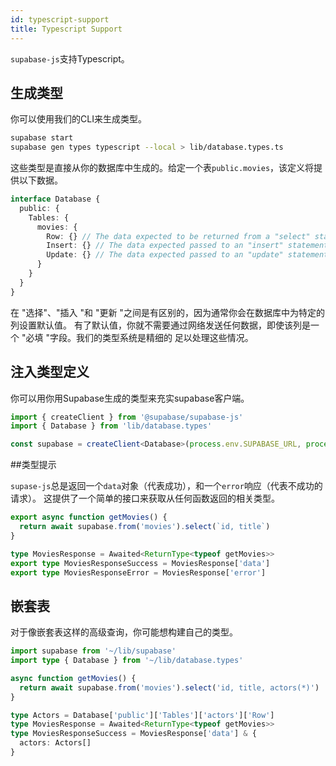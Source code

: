 ```yaml
---
id: typescript-support
title: Typescript Support
---
```


`supabase-js`支持Typescript。

## 生成类型

你可以使用我们的CLI来生成类型。

```bash
supabase start
supabase gen types typescript --local > lib/database.types.ts
```

这些类型是直接从你的数据库中生成的。给定一个表`public.movies`，该定义将提供以下数据。

```ts
interface Database {
  public: {
    Tables: {
      movies: {
        Row: {} // The data expected to be returned from a "select" statement.
        Insert: {} // The data expected passed to an "insert" statement.
        Update: {} // The data expected passed to an "update" statement.
      }
    }
  }
}
```

在 "选择"、"插入 "和 "更新 "之间是有区别的，因为通常你会在数据库中为特定的列设置默认值。
有了默认值，你就不需要通过网络发送任何数据，即使该列是一个 "必填 "字段。我们的类型系统是精细的
足以处理这些情况。

## 注入类型定义

你可以用你用Supabase生成的类型来充实supabase客户端。

```ts
import { createClient } from '@supabase/supabase-js'
import { Database } from 'lib/database.types'

const supabase = createClient<Database>(process.env.SUPABASE_URL, process.env.SUPABASE_ANON_KEY)
```

##类型提示

`supase-js`总是返回一个`data`对象（代表成功），和一个`error`响应（代表不成功的请求）。
这提供了一个简单的接口来获取从任何函数返回的相关类型。

```ts
export async function getMovies() {
  return await supabase.from('movies').select(`id, title`)
}

type MoviesResponse = Awaited<ReturnType<typeof getMovies>>
export type MoviesResponseSuccess = MoviesResponse['data']
export type MoviesResponseError = MoviesResponse['error']
```

## 嵌套表

对于像嵌套表这样的高级查询，你可能想构建自己的类型。

```ts
import supabase from '~/lib/supabase'
import type { Database } from '~/lib/database.types'

async function getMovies() {
  return await supabase.from('movies').select('id, title, actors(*)')
}

type Actors = Database['public']['Tables']['actors']['Row']
type MoviesResponse = Awaited<ReturnType<typeof getMovies>>
type MoviesResponseSuccess = MoviesResponse['data'] & {
  actors: Actors[]
}
```
